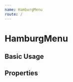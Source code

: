---
name: HamburgMenu
route: /
---


# HamburgMenu

## Basic Usage

<Playground>
  <ThemeProvider theme={appTheme}>
    <div>
      <HamburgMenu />
    </div>
  </ThemeProvider>
</Playground>

## Properties

<PropsTable of={HamburgMenu} />
